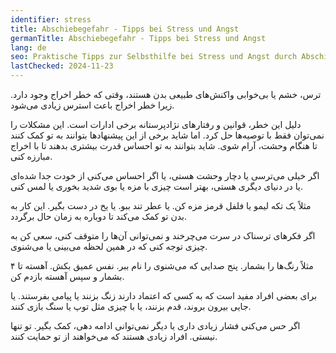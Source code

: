 ```yaml
---
identifier: stress
title: Abschiebegefahr - Tipps bei Stress und Angst
germanTitle: Abschiebegefahr - Tipps bei Stress und Angst
lang: de
seo: Praktische Tipps zur Selbsthilfe bei Stress und Angst durch Abschiebegefahr – Strategien zur Beruhigung und Unterstützungsmöglichkeiten für Betroffene.
lastChecked: 2024-11-23
---
```


ترس، خشم یا بی‌خوابی واکنش‌های طبیعی بدن هستند، وقتی که خطر اخراج وجود دارد. زیرا خطر اخراج باعث استرس زیادی می‌شود.

دلیل این خطر، قوانین و رفتارهای نژادپرستانه برخی ادارات است. این مشکلات را نمی‌توان فقط با توصیه‌ها حل کرد. اما شاید برخی از این پیشنهادها بتوانند به تو کمک کنند تا هنگام وحشت، آرام شوی. شاید بتوانند به تو احساس قدرت بیشتری بدهند تا با اخراج مبارزه کنی.

اگر خیلی می‌ترسی یا دچار وحشت هستی، یا اگر احساس می‌کنی از خودت جدا شده‌ای یا در دنیای دیگری هستی، بهتر است چیزی با مزه یا بوی شدید بخوری یا لمس کنی.

مثلاً یک تکه لیمو یا فلفل قرمز مزه کن. یا عطر تند ببو. یا یخ در دست بگیر. این کار به بدن تو کمک می‌کند تا دوباره به زمان حال برگردد.

اگر فکرهای ترسناک در سرت می‌چرخند و نمی‌توانی آن‌ها را متوقف کنی، سعی کن به چیزی توجه کنی که در همین لحظه می‌بینی یا می‌شنوی.

مثلاً رنگ‌ها را بشمار. پنج صدایی که می‌شنوی را نام ببر. نفس عمیق بکش. آهسته تا ۴ بشمار و سپس آهسته بازدم کن.

برای بعضی افراد مفید است که به کسی که اعتماد دارند زنگ بزنند یا پیامی بفرستند. یا جایی بیرون بروند، قدم بزنند، یا با چیزی مثل توپ یا سنگ بازی کنند.

اگر حس می‌کنی فشار زیادی داری یا دیگر نمی‌توانی ادامه دهی، کمک بگیر. تو تنها نیستی. افراد زیادی هستند که می‌خواهند از تو حمایت کنند.

<InternalShortLink slug="contacts" title="Hilfe finden"/>